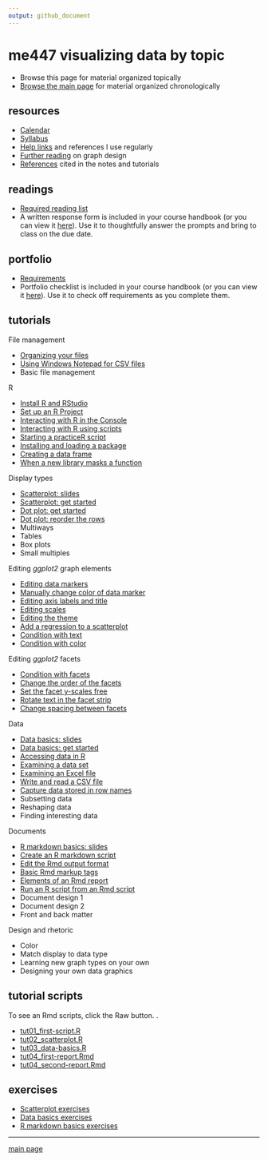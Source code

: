 ```yaml
---
output: github_document
---
```


# me447 visualizing data by topic

- Browse this page for material organized topically 
- [Browse the main page](README.md) for material organized chronologically 

## resources 

- [Calendar](cm/admin-02_calendar.pdf) 
- [Syllabus](cm/admin-03_syllabus.md)
- [Help links](cm/admin-04_getting-help.md) and references I use regularly  
- [Further reading](http://www.graphdoctor.com/archives/154) on graph design
- [References](cm/admin-05_references.md) cited in the notes and tutorials 


## readings

- [Required reading list](cm/read-02_reading-list.md)
- A written response form is included in your course handbook (or you can view it [here](cm/read-01_reading-response-form.pdf)). Use it to thoughtfully answer the prompts and bring to class on the due date.

## portfolio

- [Requirements](cm/folio-01_portfolio-requirements.md)
- Portfolio checklist is included in your course handbook (or you can view it [here](cm/folio-02_portfolio-checklist.pdf)). Use it to check off requirements as you complete them.

## tutorials

File management

- [Organizing your files](cm/tut-01_organize-files.md) 
- [Using Windows Notepad for CSV files](cm/tut-04_notepad-for-csv.md)  
- Basic file management 

R

- [Install R and RStudio](https://github.com/DSR-RHIT/install-R-and-RStudio) 
- [Set up an R Project](https://github.com/DSR-RHIT/install-R-and-RStudio) 
- [Interacting with R in the Console](cm/tut-02_using-console.md) 
- [Interacting with R using scripts](cm/tut-03_using-scripts.md) 
- [Starting a practiceR script](cm/tut-0301_start-scatterplot.md) 
- [Installing and loading a package](cm/tut-0302_install-load-package.md) 
- [Creating a data frame](cm/tut-0303_create-data-frame.md) 
- [When a new library masks a function](cm/tut-0405_new-library-masks.md) 

Display types  

- [Scatterplot: slides](slides/Le03-scatterplot-slides.pdf)
- [Scatterplot: get started](cm/tut-0304_create-scatterplot.md)
- [Dot plot: get started](cm/tut-0702_create-dot-plot.md)  
- [Dot plot: reorder the rows](cm/tut-0703_reorder-rows.md)   
- Multiways 
- Tables
- Box plots 
- Small multiples 

Editing *ggplot2* graph elements

- [Editing data markers](cm/tut-0305_edit-data-markers.md)
- [Manually change color of data marker](cm/tut-0706_manual-color.md) 
- [Editing axis labels and title](cm/tut-0306_edit-axis-labels-title.md)
- [Editing scales](cm/tut-0307_edit-scales.md)
- [Editing the theme](cm/tut-0308_edit-theme.md)
- [Add a regression to a scatterplot](cm/tut-0406_add-regression.md) 
- [Condition with text](cm/tut-0704_condition-by-text.md)  
- [Condition with color](cm/tut-0705_condition-by-color.md)  
 

Editing *ggplot2* facets

- [Condition with facets](cm/tut-0707_condition-facets.md)  
- [Change the order of the facets](cm/tut-0708_order-facets.md)  
- [Set the facet y-scales free](cm/tut-0709_free-scales.md)  
- [Rotate text in the facet strip](cm/tut-0710_rotate-strip-text.md)  
- [Change spacing between facets](cm/tut-0711_change-panel-spacing.md) 

Data

- [Data basics: slides](slides/Le04-data-basics-slides.pdf) 
- [Data basics: get started](cm/tut-0401_data-basics.md) 
- [Accessing data in R](cm/tut-0407_access-data-in-R.md) 
- [Examining a data set](cm/tut-0404_examine-new-data.md) 
- [Examining an Excel file](cm/tut-0402_read-excel.md) 
- [Write and read a CSV file](cm/tut-0403_read-write-csv.md) 
- [Capture data stored in row names](cm/tut-0701_capture-row-name-data.md) 
- Subsetting data 
- Reshaping data 
- Finding interesting data 

Documents 

- [R markdown basics: slides](slides/Le06-markdown-basics-slides.pdf) 
- [Create an R markdown script](cm/tut-0601_rmd-start-markdown.md)  
- [Edit the Rmd output format](cm/tut-0602_rmd-edit-output.md)  
- [Basic Rmd markup tags](cm/tut-0603_rmd-basic-tags.md)  
- [Elements of an Rmd report](cm/tut-0604_rmd-elements.md)  
- [Run an R script from an Rmd script](cm/tut-0605_rmd-run-r.md) 
- Document design 1
- Document design 2
- Front and back matter 

Design and rhetoric 

- Color 
- Match display to data type 
- Learning new graph types on your own  
- Designing your own data graphics

## tutorial scripts

To see an  Rmd scripts, click the Raw button. . 

- [tut01_first-script.R](practiceR/tut01_first-script.R)
- [tut02_scatterplot.R](practiceR/tut02_scatterplot.R)
- [tut03_data-basics.R](practiceR/tut03_data-basics.R) 
- [tut04_first-report.Rmd](practiceR/tut04_first-report.Rmd)
- [tut04_second-report.Rmd](practiceR/tut04_second-report.Rmd)

## exercises

- [Scatterplot exercises](cm/tut-0309_scatterplot-exercise.md)
- [Data basics exercises](cm/tut-0408_data-basics-exercise.md) 
- [R markdown basics exercises](cm/tut-0607_rmd-exercise.md)





---

[main page](README.md)
